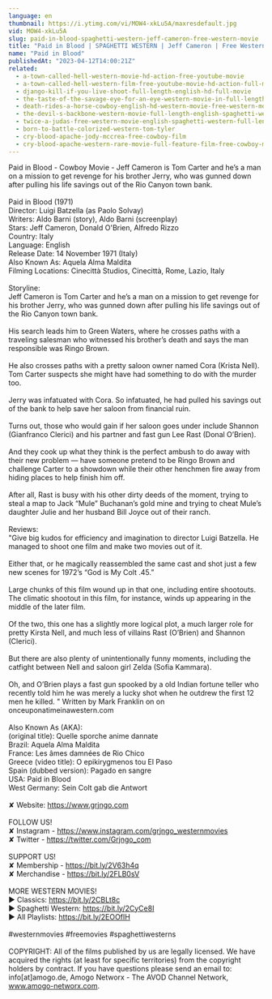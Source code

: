 ```yaml
---
language: en
thumbnail: https://i.ytimg.com/vi/MOW4-xkLu5A/maxresdefault.jpg
vid: MOW4-xkLu5A
slug: paid-in-blood-spaghetti-western-jeff-cameron-free-western-movie
title: "Paid in Blood | SPAGHETTI WESTERN | Jeff Cameron | Free Western Movie"
name: "Paid in Blood"
publishedAt: "2023-04-12T14:00:21Z"
related:
  - a-town-called-hell-western-movie-hd-action-free-youtube-movie
  - a-town-called-hell-western-film-free-youtube-movie-hd-action-full-movie
  - django-kill-if-you-live-shoot-full-length-english-hd-full-movie
  - the-taste-of-the-savage-eye-for-an-eye-western-movie-in-full-length-english-free-feature-film
  - death-rides-a-horse-cowboy-english-hd-western-movie-free-western-movies
  - the-devil-s-backbone-western-movie-full-length-english-spaghetti-western-cowboyfilm-watchfree
  - twice-a-judas-free-western-movie-english-spaghetti-western-full-length
  - born-to-battle-colorized-western-tom-tyler
  - cry-blood-apache-jody-mccrea-free-cowboy-film
  - cry-blood-apache-western-rare-movie-full-feature-film-free-cowboy-movie
---
```


Paid in Blood - Cowboy Movie - Jeff Cameron is Tom Carter and he’s a man on a mission to get revenge for his brother Jerry, who was gunned down after pulling his life savings out of the Rio Canyon town bank.<br />
<br />
Paid in Blood (1971)<br />
Director: Luigi Batzella (as Paolo Solvay)<br />
Writers: Aldo Barni (story), Aldo Barni (screenplay) <br />
Stars: Jeff Cameron, Donald O'Brien, Alfredo Rizzo <br />
Country: Italy<br />
Language: English<br />
Release Date: 14 November 1971 (Italy) <br />
Also Known As: Aquela Alma Maldita <br />
Filming Locations: Cinecittà Studios, Cinecittà, Rome, Lazio, Italy <br />
<br />
Storyline: <br />
Jeff Cameron is Tom Carter and he’s a man on a mission to get revenge for his brother Jerry, who was gunned down after pulling his life savings out of the Rio Canyon town bank.<br />
<br />
His search leads him to Green Waters, where he crosses paths with a traveling salesman who witnessed his brother’s death and says the man responsible was Ringo Brown.<br />
<br />
He also crosses paths with a pretty saloon owner named Cora (Krista Nell). Tom Carter suspects she might have had something to do with the murder too.<br />
<br />
Jerry was infatuated with Cora. So infatuated, he had pulled his savings out of the bank to help save her saloon from financial ruin.<br />
<br />
Turns out, those who would gain if her saloon goes under include Shannon (Gianfranco Clerici) and his partner and fast gun Lee Rast (Donal O’Brien).<br />
<br />
And they cook up what they think is the perfect ambush to do away with their new problem — have someone pretend to be Ringo Brown and challenge Carter to a showdown while their other henchmen fire away from hiding places to help finish him off.<br />
<br />
After all, Rast is busy with his other dirty deeds of the moment, trying to steal a map to Jack “Mule” Buchanan’s gold mine and trying to cheat Mule’s daughter Julie and her husband Bill Joyce out of their ranch.<br />
<br />
Reviews: <br />
"Give big kudos for efficiency and imagination to director Luigi Batzella. He managed to shoot one film and make two movies out of it.<br />
<br />
Either that, or he magically reassembled the same cast and shot just a few new scenes for 1972’s “God is My Colt .45.”<br />
<br />
Large chunks of this film wound up in that one, including entire shootouts. The climatic shootout in this film, for instance, winds up appearing in the middle of the later film.<br />
<br />
Of the two, this one has a slightly more logical plot, a much larger role for pretty Kirsta Nell, and much less of villains Rast (O’Brien) and Shannon (Clerici).<br />
<br />
But there are also plenty of unintentionally funny moments, including the catfight between Nell and saloon girl Zelda (Sofia Kammara).<br />
<br />
Oh, and O’Brien plays a fast gun spooked by a old Indian fortune teller who recently told him he was merely a lucky shot when he outdrew the first 12 men he killed. " Written by Mark Franklin on on onceuponatimeinawestern.com<br />
<br />
Also Known As (AKA): <br />
(original title): Quelle sporche anime dannate<br />
Brazil: Aquela Alma Maldita<br />
France: Les âmes damnées de Rio Chico<br />
Greece (video title): O epikirygmenos tou El Paso<br />
Spain (dubbed version): Pagado en sangre<br />
USA: Paid in Blood<br />
West Germany: Sein Colt gab die Antwort<br />
<br />
✘ Website: https://www.grjngo.com<br />
<br />
FOLLOW US!<br />
✘ Instagram - https://www.instagram.com/grjngo_westernmovies<br />
✘ Twitter - https://twitter.com/Grjngo_com<br />
<br />
SUPPORT US!<br />
✘ Membership - https://bit.ly/2V63h4q<br />
✘ Merchandise - https://bit.ly/2FLB0sV<br />
<br />
MORE WESTERN MOVIES! <br />
► Classics: https://bit.ly/2CBLt8c <br />
► Spaghetti Western: https://bit.ly/2CyCe8I <br />
► All Playlists: https://bit.ly/2EOOfIH <br />
<br />
#westernmovies #freemovies #spaghettiwesterns<br />
<br />
COPYRIGHT: All of the films published by us are legally licensed. We have acquired the rights (at least for specific territories) from the copyright holders by contract. If you have questions please send an email to: info[at]amogo.de, Amogo Networx - The AVOD Channel Network, www.amogo-networx.com.